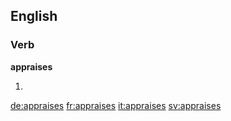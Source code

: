 
==English==

===Verb===
'''appraises'''

# {{third-person singular of|appraise}}

[[de:appraises]]
[[fr:appraises]]
[[it:appraises]]
[[sv:appraises]]